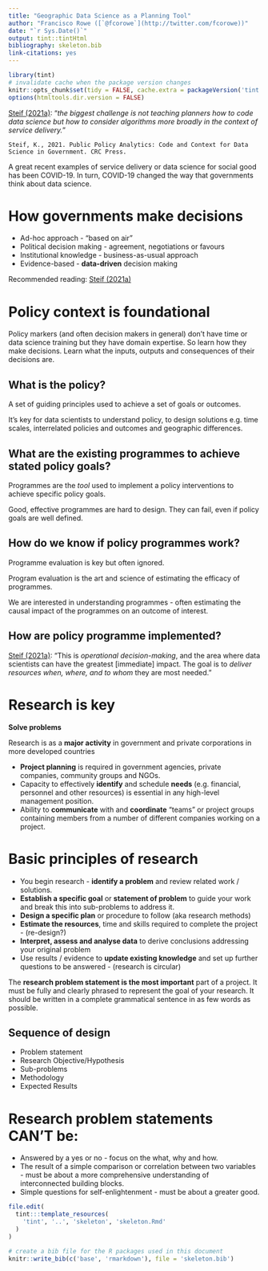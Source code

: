```yaml
---
title: "Geographic Data Science as a Planning Tool"
author: "Francisco Rowe ([`@fcorowe`](http://twitter.com/fcorowe))"
date: "`r Sys.Date()`"
output: tint::tintHtml
bibliography: skeleton.bib
link-citations: yes
---
```


```r
library(tint)
# invalidate cache when the package version changes
knitr::opts_chunk$set(tidy = FALSE, cache.extra = packageVersion('tint'))
options(htmltools.dir.version = FALSE)
```

[Steif (2021a)](https://penntoday.upenn.edu/news/working-intersection-data-science-and-public-policy): "_the biggest challenge is not teaching planners how to code data science but how to consider algorithms more broadly in the context of service delivery._" 
 
```marginfigure
Steif, K., 2021. Public Policy Analytics: Code and Context for Data Science in Government. CRC Press.
```
A great recent examples of service delivery or data science for social good has been COVID-19. In turn, COVID-19 changed the way that governments think about data science.

# How governments make decisions

* Ad-hoc approach - "based on air"
* Political decision making - agreement, negotiations or favours
* Institutional knowledge - business-as-usual approach
* Evidence-based - **data-driven** decision making

Recommended reading: [Steif (2021a)](https://urbanspatial.github.io/PublicPolicyAnalytics/index.html)

# Policy context is foundational

Policy markers (and often decision makers in general) don't have time or data science training but they have domain expertise. So learn how they make decisions. Learn what the inputs, outputs and consequences of their decisions are.

## What is the policy?

A set of guiding principles used to achieve a set of goals or outcomes. 

It's key for data scientists to understand policy, to design solutions e.g. time scales, interrelated policies and outcomes and geographic differences.

## What are the existing programmes to achieve stated policy goals?

Programmes are the *tool* used to implement a policy interventions to achieve specific policy goals.

Good, effective programmes are hard to design. They can fail, even if policy goals are well defined.

## How do we know if policy programmes work?

Programme evaluation is key but often ignored. 

Program evaluation is the art and science of estimating the efficacy of programmes.

We are interested in understanding programmes - often estimating the causal impact of the programmes on an outcome of interest.

## How are policy programme implemented?

[Steif (2021a)](https://penntoday.upenn.edu/news/working-intersection-data-science-and-public-policy): 
"This is _operational decision-making_, and the area where data scientists can have the greatest [immediate] impact. The goal is to _deliver resources when, where, and to whom_ they are most needed."

# Research is key

**Solve problems**

Research is as a **major activity** in government and private corporations in more developed countries

* **Project planning** is required in government agencies, private companies, community groups and NGOs.
*	Capacity to effectively **identify** and schedule **needs** (e.g. financial, personnel and other resources) is essential in any high-level management position.
*	Ability to **communicate** with and **coordinate** "teams" or project groups containing members from a number of different companies working on a project.

# Basic principles of research

*	You begin research - **identify a problem** and review related work / solutions.
*	**Establish a specific goal** or **statement of problem** to guide your work and break this into sub-problems to address it.
* **Design a specific plan** or procedure to follow (aka research methods)
*	**Estimate the resources**, time and skills required to complete the project - (re-design?)
*	**Interpret, assess and analyse data** to derive conclusions addressing your original problem
* Use results / evidence to **update existing knowledge** and set up further questions to be answered - (research is circular)

The **research problem statement is the most important** part of a project. It must be fully and clearly phrased to represent the goal of your research. It should be written in a complete grammatical sentence in as few words as possible.

## Sequence of design

* Problem statement
* Research Objective/Hypothesis 
* Sub-problems
* Methodology
* Expected Results

# Research problem statements **CAN'T** be:

* Answered by a yes or no - focus on the what, why and how.
* The result of a simple comparison or correlation between two variables - must be about a more comprehensive understanding of interconnected building blocks.
*	Simple questions for self-enlightenment - must be about a greater good.


```r
file.edit(
  tint:::template_resources(
    'tint', '..', 'skeleton', 'skeleton.Rmd'
  )
)
```

```r
# create a bib file for the R packages used in this document
knitr::write_bib(c('base', 'rmarkdown'), file = 'skeleton.bib')
```